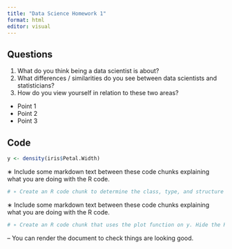 ```yaml
---
title: "Data Science Homework 1"
format: html
editor: visual
---
```


## Questions

1.  What do you think being a data scientist is about?
2.  What differences / similarities do you see between data scientists and statisticians?
3.  How do you view yourself in relation to these two areas?

-   Point 1
-   Point 2
-   Point 3

## Code

```r
y <- density(iris$Petal.Width)
```

∗ Include some markdown text between these code chunks explaining what you are doing with the R code.

```r
# ∗ Create an R code chunk to determine the class, type, and structure of the object y
```

∗ Include some markdown text between these code chunks explaining what you are doing with the R code.

```r
# ∗ Create an R code chunk that uses the plot function on y. Hide the R code in the final document by setting echo to false.
```

– You can render the document to check things are looking good.
